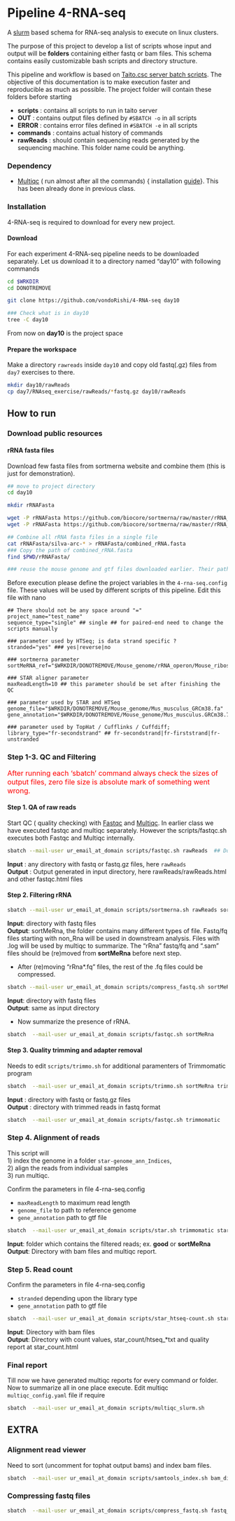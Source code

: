 # Pipeline 4-RNA-seq 
A [slurm](https://slurm.schedmd.com/) based schema for RNA-seq analysis to execute on linux clusters.

The purpose of this project to develop a list of scripts whose input and output will be **folders** containing either fastq or bam files. This schema contains easily customizable bash scripts and directory structure. 

This pipeline and workflow is based on [Taito.csc server batch scripts](https://research.csc.fi/taito-batch-jobs). The objective of this documentation is to make execution faster and reproducible as much as possible. The project folder will contain these folders before starting  

* **scripts** : contains all scripts to run in taito server  
* **OUT** : contains output files defined by `#SBATCH -o` in all scripts  
* **ERROR** : contains error files defined in `#SBATCH -e` in all scripts  
* **commands** : contains actual history of commands
* **rawReads** : should contain sequencing reads generated by the sequencing machine. This folder name could be anything.

### Dependency   
* [Multiqc](http://multiqc.info/) ( run almost after all the commands) { installation [guide](https://github.com/vondoRishi/4-RNA-seq/blob/master/Multiqc%20install.md)}. This has been already done in previous class.


### Installation
4-RNA-seq is required to download for every new project.  

#### Download
For each experiment 4-RNA-seq pipeline needs to be downloaded separately. Let us download it to a directory named  "day10" with following commands

```bash
cd $WRKDIR
cd DONOTREMOVE

git clone https://github.com/vondoRishi/4-RNA-seq day10

### Check what is in day10
tree -C day10
```
From now on __day10__ is the project space

#### Prepare the workspace
Make a directory `rawreads` inside  `day10` and copy old fastq(.gz) files from `day7` exercises to there.

```bash
mkdir day10/rawReads
cp day7/RNAseq_exercise/rawReads/*fastq.gz day10/rawReads
```

## How to run

### Download public resources

#### rRNA fasta files
Download few fasta files from sortmerna website and combine them (this is just for demonstration).

```bash
## move to project directory
cd day10

mkdir rRNAFasta

wget -P rRNAFasta https://github.com/biocore/sortmerna/raw/master/rRNA_databases/silva-arc-16s-id95.fasta
wget -P rRNAFasta https://github.com/biocore/sortmerna/raw/master/rRNA_databases/silva-arc-23s-id98.fasta

## Combine all rRNA fasta files in a single file
cat rRNAFasta/silva-arc-* > rRNAFasta/combined_rRNA.fasta
### Copy the path of combined_rRNA.fasta 
find $PWD/rRNAFasta/

### reuse the mouse genome and gtf files downloaded earlier. Their paths are available at star_index.sh 
```


Before execution please define the project variables in the `4-rna-seq.config` file.
These values will be used by different scripts of this pipeline. Edit this file with nano 

    ## There should not be any space around "="
    project_name="test_name"
    sequence_type="single" ## single ## for paired-end need to change the scripts manually
    
    ### parameter used by HTSeq; is data strand specific ? 
    stranded="yes" ### yes|reverse|no
    
    ### sortmerna parameter
    sortMeRNA_ref="$WRKDIR/DONOTREMOVE/Mouse_genome/rRNA_operon/Mouse_ribosomal_operon.fasta"
    
    ### STAR aligner parameter
    maxReadLength=10 ## this parameter should be set after finishing the QC
    
    ### parameter used by STAR and HTSeq
    genome_file="$WRKDIR/DONOTREMOVE/Mouse_genome/Mus_musculus_GRCm38.fa"
    gene_annotation="$WRKDIR/DONOTREMOVE/Mouse_genome/Mus_musculus.GRCm38.79.gtf"
    
    ### parameter used by TopHat / Cufflinks / Cuffdiff; 
    library_type="fr-secondstrand" ## fr-secondstrand|fr-firststrand|fr-unstranded 



### Step 1-3. QC and Filtering

<font size="3" color="red">After running each 'sbatch' command always check the sizes of output files, zero file size is absolute mark of something went wrong. </font>

#### Step 1. QA of raw reads

Start QC ( quality checking) with [Fastqc](https://www.bioinformatics.babraham.ac.uk/projects/fastqc/)  and [Multiqc](http://multiqc.info/). In earlier class we have executed fastqc and multiqc separately. However the scripts/fastqc.sh executes both Fastqc and Multiqc internally.


```bash
sbatch --mail-user ur_email_at_domain scripts/fastqc.sh rawReads  ## Don't use "rawReads/" 
```
**Input** : any directory with fastq or fastq.gz files, here `rawReads`  
**Output** : Output generated in input directory, here rawReads/rawReads.html and other fastqc.html files  

#### Step 2. Filtering rRNA

```bash
sbatch --mail-user ur_email_at_domain scripts/sortmerna.sh rawReads sortMeRna   
```  
**Input**: directory with fastq files   
**Output**: sortMeRna, the folder contains many different types of file. Fastq/fq files starting with non_Rna will be used in downstream analysis. Files with .log will be used by multiqc to summarize. The "rRna" fastq/fq and ".sam" files should be (re)moved from __sortMeRna__ before next step.
	
* After (re)moving "rRna*.fq" files, the rest of the .fq files could be compressed.
	

```bash
sbatch --mail-user ur_email_at_domain scripts/compress_fastq.sh sortMeRna  
```  
**Input**: directory with fastq files  
**Output**: same as input directory 
	
* Now summarize the presence of rRNA.  

```bash
sbatch  --mail-user ur_email_at_domain scripts/fastqc.sh sortMeRna  
```  

#### Step 3. Quality trimming and adapter removal

Needs to edit `scripts/trimmo.sh` for additional paramenters of Trimmomatic program

```bash
sbatch  --mail-user ur_email_at_domain scripts/trimmo.sh sortMeRna trimmomatic  
```  
**Input** : directory with   fastq or fastq.gz files  
**Output** : directory with trimmed reads in fastq format

```bash
sbatch  --mail-user ur_email_at_domain scripts/fastqc.sh trimmomatic  
```  

### Step 4. Alignment of reads

This script will  
1) index the genome in a folder `star-genome_ann_Indices`,   
2) align the reads from individual samples  
3) run multiqc.
 
Confirm the parameters in file 4-rna-seq.config  

+ `maxReadLength` to maximum read length  
+ `genome_file` to path to reference genome  
+ `gene_annotation` path to gtf file  


```bash
sbatch  --mail-user ur_email_at_domain scripts/star.sh trimmomatic starAlign   
```  
**Input**: folder which contains the filtered reads; ex. __good__ or  __sortMeRna__    
**Output**: Directory with bam files and multiqc report.
	
### Step 5. Read count
   
Confirm the parameters in file 4-rna-seq.config  

+ `stranded` depending upon the library type  
+ `gene_annotation` path to gtf file  


```bash
sbatch  --mail-user ur_email_at_domain scripts/star_htseq-count.sh starAlign star_count   
```  
**Input**: Directory with bam files   
**Output**: Directory with count values, star_count/htseq_\*txt and quality report at star_count.html  
  

### Final report
Till now we have generated multiqc reports for every command or folder. Now to summarize all in one place execute.
Edit multiqc `multiqc_config.yaml` file if require

```bash
sbatch  --mail-user ur_email_at_domain scripts/multiqc_slurm.sh
```


## EXTRA

### Alignment read viewer
Need to sort (uncomment for tophat output bams) and index bam files.

```bash
sbatch  --mail-user ur_email_at_domain scripts/samtools_index.sh bam_directory
```  

### Compressing fastq files

```bash
sbatch  --mail-user ur_email_at_domain scripts/compress_fastq.sh fastq_Directory
```
